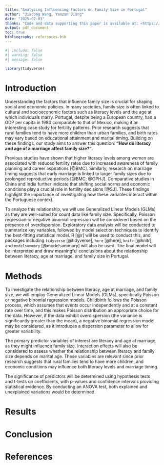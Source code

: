 ```yaml
---
title: "Analyzing Influencing Factors on Family Size in Portugal"
author: "Jiadong Wang, Yanzun Jiang"
date: "2025-02-03"
thanks: "Code and data supporting this paper is available at: <https://github.com/Stary54264/factors_affect_family_size_in_portugal>"
output: pdf_document
toc: true
bibliography: references.bib
---
```


```r
#| include: false
#| warning: false
#| message: false

library(tidyverse)
```

\newpage

# Introduction

Understanding the factors that influence family size is crucial for shaping social and economic policies. In many societies, family size is often linked to cultural and socioeconomic factors such as literacy levels and the age at which individuals marry. Portugal, despite being a European country, had a GDP per capita in 1980 comparable to that of Mexico, making it an interesting case study for fertility patterns. Prior research suggests that rural families tend to have more children than urban families, and birth rates may vary based on educational attainment and marital timing. Building on these findings, our study aims to answer this question: **"How do literacy and age of a marriage affect family size?"**.

Previous studies have shown that higher literacy levels among women are associated with reduced fertility rates due to increased awareness of family planning and career aspirations [@BMC]. Similarly, research on marriage timing suggests that early marriage is linked to larger family sizes due to prolonged reproductive periods [@BMC; @OPHJ]. Comparative studies in China and India further indicate that shifting social norms and economic conditions play a crucial role in fertility decisions [@SJ]. These findings highlight the importance of investigating how these variables interact within the Portuguese context.

To analyze this relationship, we will use Generalized Linear Models (GLMs) as they are well-suited for count data like family size. Specifically, Poisson regression or negative binomial regression will be considered based on the presence of overdispersion. Exploratory data analysis will be conducted to summarize key variables, followed by model selection techniques to identify the best-fitting statistical model. R [@r] will be used to conduct this, and packages including `tidyverse` [@tidyverse], `here` [@here], `knitr` [@knitr], and `modelsummary` [@modelsummary] will also be used. The final model will be interpreted and draw meaningful conclusions about the relationship between literacy, age at marriage, and family size in Portugal.

# Methods

To investigate the relationship between literacy, age at marriage, and family size, we will employ Generalized Linear Models (GLMs), specifically Poisson or negative binomial regression models. Childbirth follows the Poisson process, which assumes that events occur independently and at a constant rate over time, and this makes Poisson distribution an appropriate choice for the data. However, if the data exhibit overdispersion (the variance is significantly greater than the mean), a negative binomial regression model may be considered, as it introduces a dispersion parameter to allow for greater variability.

The primary predictor variables of interest are literacy and age at marriage, as they might influence family size. Interaction effects will also be considered to assess whether the relationship between literacy and family size depends on marital age. These variables are relevant since prior research suggests that rural families tend to have more children, and economic conditions may influence both literacy levels and marriage timing.

The significance of predictors will be determined using hypothesis tests and t-tests on coefficients, with p-values and confidence intervals providing statistical evidence. By conducting an ANOVA test, both explained and unexplained variations would be determined.

# Results

# Conclusion

\newpage

# References